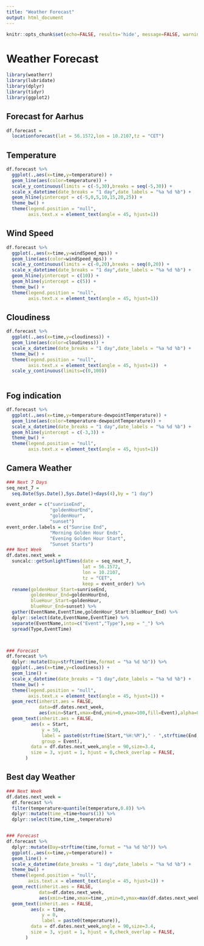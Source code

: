 ```yaml
---
title: "Weather Forecast"
output: html_document
---
```


```r
knitr::opts_chunk$set(echo=FALSE, results='hide', message=FALSE, warning=FALSE)
```

# Weather Forecast 

```r
library(weatherr)
library(lubridate)
library(dplyr)
library(tidyr)
library(ggplot2)

```

## Forecast for Aarhus

```r

df.forecast = 
  locationforecast(lat = 56.1572,lon = 10.2107,tz = "CET")

```

## Temperature

```r

df.forecast %>% 
  ggplot(.,aes(x=time,y=temperature)) +
  geom_line(aes(color=temperature)) +
  scale_y_continuous(limits = c(-5,30),breaks = seq(-5,30)) +
  scale_x_datetime(date_breaks = "1 day",date_labels = "%a %d %b") +
  geom_hline(yintercept = c(-5,0,5,10,15,20,25)) +
  theme_bw() +
  theme(legend.position = "null",
        axis.text.x = element_text(angle = 45, hjust=1)) 

```

## Wind Speed

```r

df.forecast %>% 
  ggplot(.,aes(x=time,y=windSpeed_mps)) +
  geom_line(aes(color=windSpeed_mps)) +
  scale_y_continuous(limits = c(-0,20),breaks = seq(0,20)) +
  scale_x_datetime(date_breaks = "1 day",date_labels = "%a %d %b") +
  geom_hline(yintercept = c(10)) +
  geom_hline(yintercept = c(5)) +
  theme_bw() +
  theme(legend.position = "null",
        axis.text.x = element_text(angle = 45, hjust=1)) 
```

## Cloudiness

```r

df.forecast %>% 
  ggplot(.,aes(x=time,y=cloudiness)) +
  geom_line(aes(color=cloudiness)) +
  scale_x_datetime(date_breaks = "1 day",date_labels = "%a %d %b") +
  theme_bw() +
  theme(legend.position = "null",
        axis.text.x = element_text(angle = 45, hjust=1))  +
  scale_y_continuous(limits=c(0,100))
  
```

## Fog indication

```r

df.forecast %>% 
  ggplot(.,aes(x=time,y=temperature-dewpointTemperature)) +
  geom_line(aes(color=temperature-dewpointTemperature)) +
  scale_x_datetime(date_breaks = "1 day",date_labels = "%a %d %b") +
  geom_hline(yintercept = c(-3,3)) +
  theme_bw() +
  theme(legend.position = "null",
        axis.text.x = element_text(angle = 45, hjust=1)) 
```

## Camera Weather

```r

### Next 7 Days
seq_next_7 = 
  seq.Date(Sys.Date(),Sys.Date()+days(4),by = "1 day")

event_order = c("sunriseEnd",
                "goldenHourEnd",
                "goldenHour",
                "sunset")
event_order.labels = c("Sunrise End",
                "Morning Golden Hour Ends",
                "Evening Golden Hour Start",
                "Sunset Starts")
### Next Week
df.dates.next_week =
  suncalc::getSunlightTimes(date = seq_next_7,
                            lat = 56.1572,
                            lon = 10.2107,
                            tz = "CET",
                            keep = event_order) %>% 
  rename(goldenHour_Start=sunriseEnd,
         goldenHour_End=goldenHourEnd,
         blueHour_Start=goldenHour,
         blueHour_End=sunset) %>% 
  gather(EventName,EventTime,goldenHour_Start:blueHour_End) %>% 
  dplyr::select(date,EventName,EventTime) %>% 
  separate(EventName,into=c("Event","Type"),sep = "_") %>% 
  spread(Type,EventTime)



### Forecast
df.forecast %>% 
  dplyr::mutate(Day=strftime(time,format = "%a %d %b")) %>% 
  ggplot(.,aes(x=time,y=cloudiness)) +
  geom_line() +
  scale_x_datetime(date_breaks = "1 day",date_labels = "%a %d %b") +
  theme_bw() +
  theme(legend.position = "null",
        axis.text.x = element_text(angle = 45, hjust=1)) +
  geom_rect(inherit.aes = FALSE,
            data=df.dates.next_week,
            aes(xmin=Start,xmax=End,ymin=0,ymax=100,fill=Event),alpha=0.8) +
  geom_text(inherit.aes = FALSE,
         aes(x = Start,
             y = 50,
             label = paste0(strftime(Start,"%H:%M")," - ",strftime(End,"%H:%M")),
             group = Event),
         data = df.dates.next_week,angle = 90,size=3.4,
         size = 3, vjust = 1, hjust = 0,check_overlap = FALSE,
       ) 

```

## Best day Weather

```r

### Next Week
df.dates.next_week =
  df.forecast %>% 
  filter(temperature>quantile(temperature,0.8)) %>% 
  dplyr::mutate(time_=time+hours(1)) %>% 
  dplyr::select(time,time_,temperature)


### Forecast
df.forecast %>% 
  dplyr::mutate(Day=strftime(time,format = "%a %d %b")) %>% 
  ggplot(.,aes(x=time,y=temperature)) +
  geom_line() +
  scale_x_datetime(date_breaks = "1 day",date_labels = "%a %d %b") +
  theme_bw() +
  theme(legend.position = "null",
        axis.text.x = element_text(angle = 45, hjust=1)) +
  geom_rect(inherit.aes = FALSE,
            data=df.dates.next_week,
            aes(xmin=time,xmax=time_,ymin=0,ymax=max(df.dates.next_week$temperature),fill=temperature),alpha=0.8) +
  geom_text(inherit.aes = FALSE,
         aes(x = time,
             y = 0,
             label = paste0(temperature)),
         data = df.dates.next_week,angle = 90,size=3.4,
         size = 3, vjust = 1, hjust = 0,check_overlap = FALSE,
       ) 


```
